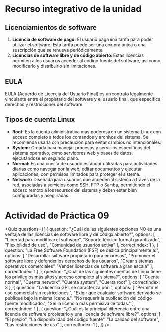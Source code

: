 
# Recurso integrativo de la unidad

## Licenciamientos de software

1. **Licencia de software de pago:** El usuario paga una tarifa para poder utilizar el software. Esta tarifa puede ser una compra única o una suscripción que se renueva periódicamente.
2. **Licencias de software libre y de código abierto:** Estas licencias permiten a los usuarios acceder al código fuente del software, así como modificarlo y distribuirlo sin limitaciones.

## EULA
EULA (Acuerdo de Licencia del Usuario Final) es un contrato legalmente vinculante entre el propietario del software y el usuario final, que especifica derechos y restricciones del software.

## Tipos de cuenta Linux

- **Root:** Es la cuenta administrativa más poderosa en un sistema Linux con acceso completo a todos los comandos y archivos del sistema. Se recomienda usarla con precaución para evitar cambios no intencionales. 
- **System:** Creada para manejar procesos y servicios específicos del sistema operativo, como servidores web y bases de datos, ejecutándose en segundo plano. 
- **Normal:** Es una cuenta de usuario estándar utilizadas para actividades diarias como navegar por la web, editar documentos y ejecutar aplicaciones, con permisos limitados para proteger el sistema. 
- **Network:** Diseñada para usuarios que acceden al sistema a través de la red, asociadas a servicios como SSH, FTP o Samba, permitiendo el acceso remoto a los recursos del sistema y deben estar bien configuradas y aseguradas.

# Actividad de Práctica 09

<Quiz questions={[
	{
		question: "¿Cuál de las siguientes opciones NO es una ventaja de las licencias de software libre y de código abierto?",
		options: [
			"Libertad para modificar el software",
			"Soporte técnico formal garantizado",
			"Flexibilidad de uso",
			"Comunidad de usuarios activa"
		],
		correctIndex: 1
	},
    {
		question: "La Free Software Foundation (FSF) se dedica principalmente a:",
		options: [
			"Desarrollar software propietario para empresas",
			"Promover el software libre y defender los derechos de los usuarios",
			"Crear sistemas operativos comerciales",
			"Vender licencias de software a gran escala"
		],
		correctIndex: 1
	},
    {
		question: "¿Cuál de las siguientes cuentas de Linux tiene los privilegios más altos y acceso completo al sistema?",
		options: [
			"Cuenta normal",
			"Cuenta network",
			"Cuenta system",
			"Cuenta root"
		],
		correctIndex: 3
	},
    {
		question: "La licencia GPL se caracteriza por: ",
		options: [
			"Permitir el uso comercial sin restricciones.",
			"Exigir que cualquier software derivado se publique bajo la misma licencia.",
			"No requerir la publicación del código fuente modificado.",
			"Ser la licencia más permisiva de todas."
		],
		correctIndex: 1
	},
    {
		question: "¿Cuál es la principal diferencia entre una licencia de software propietario y una licencia de software libre?",
		options: [
			"El precio",
			"La disponibilidad del código fuente",
			"La calidad del software",
			"Las restricciones de uso"
		],
		correctIndex: 1
	},
]} />
